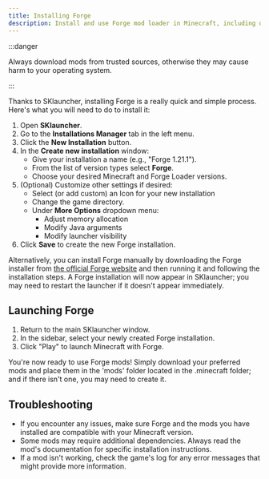 ```yaml
---
title: Installing Forge
description: Install and use Forge mod loader in Minecraft, including downloading and installing mods, and troubleshooting common issues.
---
```


:::danger

Always download mods from trusted sources, otherwise they may cause harm to your operating system.

:::

Thanks to SKlauncher, installing Forge is a really quick and simple process. Here's what you will need to do to install it:

1. Open **SKlauncher**.
2. Go to the **Installations Manager** tab in the left menu.
3. Click the **New Installation** button.
4. In the **Create new installation** window:
	- Give your installation a name (e.g., "Forge 1.21.1").
	- From the list of version types select **Forge**.
	- Choose your desired Minecraft and Forge Loader versions.
5. (Optional) Customize other settings if desired:
	- Select (or add custom) an Icon for your new installation
	- Change the game directory.
	- Under **More Options** dropdown menu:
		- Adjust memory allocation
		- Modify Java arguments
		- Modify launcher visibility
6. Click **Save** to create the new Forge installation.

Alternatively, you can install Forge manually by downloading the Forge installer from [the official Forge website](https://files.minecraftforge.net/net/minecraftforge/forge/) and then running it and following the installation steps. A Forge installation will now appear in SKlauncher; you may need to restart the launcher if it doesn't appear immediately.

## Launching Forge
1. Return to the main SKlauncher window.
2. In the sidebar, select your newly created Forge installation.
3. Click "Play" to launch Minecraft with Forge.

You're now ready to use Forge mods! Simply download your preferred mods and place them in the 'mods' folder located in the .minecraft folder; and if there isn't one, you may need to create it.

## Troubleshooting
- If you encounter any issues, make sure Forge and the mods you have installed are compatible with your Minecraft version.
- Some mods may require additional dependencies. Always read the mod's documentation for specific installation instructions.
- If a mod isn't working, check the game's log for any error messages that might provide more information.


